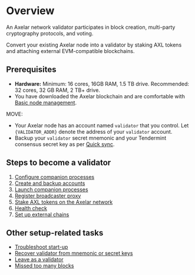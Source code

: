 # Overview


An Axelar network validator participates in block creation, multi-party cryptography protocols, and voting.

Convert your existing Axelar node into a validator by staking AXL tokens and attaching external EVM-compatible blockchains.

## Prerequisites

- **Hardware:** Minimum: 16 cores, 16GB RAM, 1.5 TB drive. Recommended: 32 cores, 32 GB RAM, 2 TB+ drive.
- You have downloaded the Axelar blockchain and are comfortable with [Basic node management](../../node/basic).

MOVE:

- Your Axelar node has an account named `validator` that you control. Let `{VALIDATOR_ADDR}` denote the address of your `validator` account.
- Backup your `validator` secret mnemonic and your Tendermint consensus secret key as per [Quick sync](../node/join).

## Steps to become a validator

1. [Configure companion processes](config)
2. [Create and backup accounts](backup)
3. [Launch companion processes](vald-tofnd)
4. [Register broadcaster proxy](register-broadcaster)
5. [Stake AXL tokens on the Axelar network](stake-axl)
6. [Health check](health-check)
7. [Set up external chains](../external-chains)

## Other setup-related tasks

- [Troubleshoot start-up](../troubleshoot/startup)
- [Recover validator from mnemonic or secret keys](../troubleshoot/recovery)
- [Leave as a validator](../troubleshoot/leave)
- [Missed too many blocks](../troubleshoot/missed-too-many-blocks)
